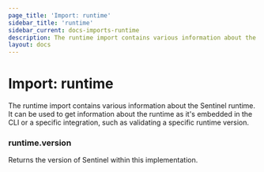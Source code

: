 ```yaml
---
page_title: 'Import: runtime'
sidebar_title: 'runtime'
sidebar_current: docs-imports-runtime
description: The runtime import contains various information about the Sentinel runtime.
layout: docs
---
```


# Import: runtime

The runtime import contains various information about the Sentinel runtime. It
can be used to get information about the runtime as it's embedded in the CLI or
a specific integration, such as validating a specific runtime version.

### runtime.version

Returns the version of Sentinel within this implementation.
